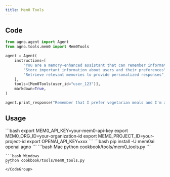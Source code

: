 ```yaml
---
title: Mem0 Tools
---
```


## Code

```python cookbook/tools/mem0_tools.py
from agno.agent import Agent
from agno.tools.mem0 import Mem0Tools

agent = Agent(
    instructions=[
        "You are a memory-enhanced assistant that can remember information across conversations",
        "Store important information about users and their preferences",
        "Retrieve relevant memories to provide personalized responses",
    ],
    tools=[Mem0Tools(user_id="user_123")],
    markdown=True,
)

agent.print_response("Remember that I prefer vegetarian meals and I'm allergic to nuts")
```

## Usage

<Steps>
  <Snippet file="create-venv-step.mdx" />

  <Step title="Set your API keys">
    ```bash
    export MEM0_API_KEY=your-mem0-api-key
    export MEM0_ORG_ID=your-organization-id
    export MEM0_PROJECT_ID=your-project-id
    export OPENAI_API_KEY=xxx
    ```
  </Step>

  <Step title="Install libraries">
    ```bash
    pip install -U mem0ai openai agno
    ```
  </Step>

  <Step title="Run Agent">
    <CodeGroup>
    ```bash Mac
    python cookbook/tools/mem0_tools.py
    ```

    ```bash Windows
    python cookbook/tools/mem0_tools.py
    ```
    </CodeGroup>
  </Step>
</Steps>
